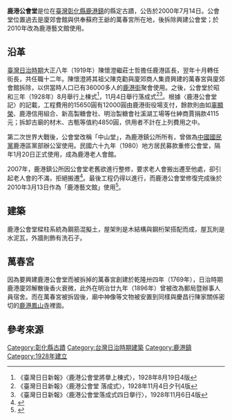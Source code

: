 {{coord|24.057520|120.431875|display=title}}
{{tw monument
|name=鹿港公會堂
|formername=
|image=鹿港公會堂.JPG
|imagename=
|othername=
|formalname=
|level= 縣定古蹟
|class= 
|time={{flagicon|Empire of Japan}} 日本[[昭和|昭和]]三年（1928年）{{r|彰}}
|material= 
|location={{TWN}}[[彰化縣|彰化縣]][[鹿港鎮|鹿港鎮]]埔頭街72號
|open=
|cost=
|website=
|reg_url=https://nchdb.boch.gov.tw/assets/overview/monument/20000714000003
}}
'''鹿港公會堂'''是位在[[臺灣|臺灣]][[彰化縣|彰化縣]][[鹿港鎮|鹿港鎮]]的縣定古蹟，公告於2000年7月14日{{r|文}}。公會堂位置過去是廈郊會館與供奉蘇府王爺的萬春宮所在地，後拆除興建公會堂{{r|彰}}；於2010年改為鹿港藝文館使用。

== 沿革 ==
[[臺灣日治時期|臺灣日治時期]]大正八年（1919年）陳懷澄繼莊士哲擔任鹿港區長，翌年十月轉任街長，共任職十二年。陳懷澄將其祖父陳克勸與廈郊商人集資興建的萬春宮與廈郊會館拆除，以供當時人口已有36000多人的[[鹿港街|鹿港街]]聚會使用{{r|彰}}。之後，公會堂於昭和三年（1928年）8月舉行上棟式<ref>《臺灣日日新報》〈鹿港公會堂將擧上棟式〉，1928年8月19日4版</ref>，11月4日舉行落成式<ref>《臺灣日日新報》〈鹿港公會堂 落成式〉，1928年11月4日夕刊4版</ref><ref>《臺灣日日新報》〈鹿港公會堂落成式四日擧行〉，1928年11月6日4版</ref>。根據〈鹿港公會堂記〉的記載，工程費用的15650圓有12000圓由鹿港街役場支付，餘款則由如[[辜顯榮|辜顯榮]]、鹿港信用組合、新高製糖會社、明治製糖會社溪湖工場等仕紳商賈捐款4115元{{r|記}}；拆卸古廟的材木、古甎等值約4850圓，供用者不計在上列費用之中{{r|記}}。

第二次世界大戰後，公會堂改稱「中山堂」，為鹿港鎮公所所有，曾做為[[中國國民黨|中國國民黨]]鹿港區黨部辦公室使用{{r|彰}}。民國六十九年（1980）地方居民募款重修公會堂，隔年1月20日正式使用，成為鹿港老人會館{{r|彰}}{{r|文}}。

2007年，鹿港鎮公所因公會堂老舊欲進行整修，要求老人會搬出遷至他處，卻引起老人會的不滿，拒絕搬遷<ref>{{cite news |author=江健男 |authorlink= |coauthors= |title=鹿港公會堂列危樓 老人會拒遷——縣定古蹟 木架結構崩落 文化局發包整修 公所長期出借 要求撤離遭反彈 揚言共存亡 |url= |work=聯合報·C2 |publisher= |date=2007-04-26 }}</ref>。最後工程仍得以進行，而鹿港公會堂修復完成後於2010年3月13日作為「鹿港藝文館」使用<ref>{{cite news |author=簡慧珍 |authorlink= |coauthors= |title=鹿港藝文館揭碑 展示在地藝品 |url= |work=聯合報·B1 |publisher= |date=2007-03-14 }}</ref>。

== 建築 ==
鹿港公會堂樑柱系統為鋼筋混擬土，屋架則是木結構與鋼桁架搭配而成，屋瓦則是水泥瓦{{r|彰}}，外牆則飾有洗石子{{r|文}}。

== 萬春宮 ==
因為要興建鹿港公會堂而被拆掉的萬春宮創建於乾隆卅四年（1769年），日治時期鹿港廈郊解散後香火衰微，此外在明治廿九年（1896年）曾被改為郵局暨辦事人員宿舍{{r|卓}}。而在萬春宮被拆毀後，廟中神像等文物被安置到同樣與慶昌行陳家關係密切的[[鹿港鳳山寺|鹿港鳳山寺]]裡面{{r|卓}}。

== 參考來源 ==
{{Commons cat|Lukang Assembly Hall}}
{{reflist|refs=
<ref name="文">{{cite web |url=http://www.hach.gov.tw/hach/frontsite/cultureassets/caseBasicInfoAction.do?method=doViewCaseBasicInfo&caseId=NA09602000200&version=1&assetsClassifyId=1.1&menuId=310&siteId=101 |language=zh-tw |title=鹿港公會堂 |publisher=行政院文化建設委員會文化資產總管理處籌備處 |accessdate=2011-08-24 }}{{dead link|date=2018年5月 |bot=InternetArchiveBot |fix-attempted=yes }}</ref>
<ref name="彰">{{cite book|author=陳仕賢 |title=《彰化縣古蹟與歷史建築導覽手冊》 |publisher=彰化縣文化局 |location=彰化縣彰化市 |isbn=978-986-00-7483-3 |pages=132－133頁 |date=2006年11月}}</ref>
<ref name="記">錫祺拜，〈鹿港公會堂記〉，1933年</ref>
<ref name="卓">{{cite book|author=卓克華 |chapter=〈第二章 鹿港鳳山寺〉 |title=《寺廟與台灣開發史》 |publisher=揚智文化 |isbn=957-818-780-7 |pages=頁84|date=2006年3月}}</ref>
}}


{{台灣縣市定古蹟}}
{{彰化縣文化資產}}

[[Category:彰化縣古蹟|Category:彰化縣古蹟]]
[[Category:台灣日治時期建築|Category:台灣日治時期建築]] 
[[Category:鹿港鎮|Category:鹿港鎮]]
[[Category:1928年建立|Category:1928年建立]]
